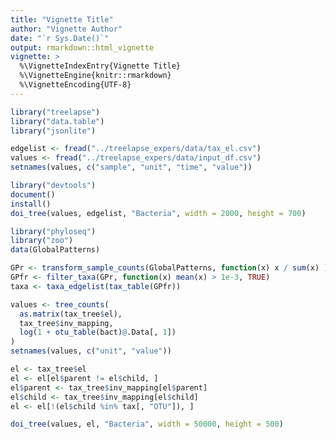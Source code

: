 ```yaml
---
title: "Vignette Title"
author: "Vignette Author"
date: "`r Sys.Date()`"
output: rmarkdown::html_vignette
vignette: >
  %\VignetteIndexEntry{Vignette Title}
  %\VignetteEngine{knitr::rmarkdown}
  %\VignetteEncoding{UTF-8}
---
```


```r
library("treelapse")
library("data.table")
library("jsonlite")

edgelist <- fread("../treelapse_expers/data/tax_el.csv")
values <- fread("../treelapse_expers/data/input_df.csv")
setnames(values, c("sample", "unit", "time", "value"))

library("devtools")
document()
install()
doi_tree(values, edgelist, "Bacteria", width = 2000, height = 700)
```

```r
library("phyloseq")
library("zoo")
data(GlobalPatterns)

GPr <- transform_sample_counts(GlobalPatterns, function(x) x / sum(x) )
GPfr <- filter_taxa(GPr, function(x) mean(x) > 1e-3, TRUE)
taxa <- taxa_edgelist(tax_table(GPfr))

values <- tree_counts(
  as.matrix(tax_tree$el),
  tax_tree$inv_mapping,
  log(1 + otu_table(bact)@.Data[, 1])
)
setnames(values, c("unit", "value"))

el <- tax_tree$el
el <- el[el$parent != el$child, ]
el$parent <- tax_tree$inv_mapping[el$parent]
el$child <- tax_tree$inv_mapping[el$child]
el <- el[!(el$child %in% tax[, "OTU"]), ]

doi_tree(values, el, "Bacteria", width = 50000, height = 500)
```
